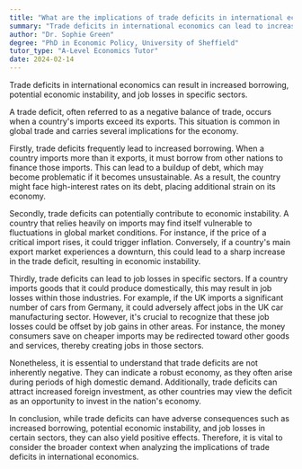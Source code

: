 ```yaml
---
title: "What are the implications of trade deficits in international economics?"
summary: "Trade deficits in international economics can lead to increased borrowing, potential economic instability, and job losses in certain sectors."
author: "Dr. Sophie Green"
degree: "PhD in Economic Policy, University of Sheffield"
tutor_type: "A-Level Economics Tutor"
date: 2024-02-14
---
```


Trade deficits in international economics can result in increased borrowing, potential economic instability, and job losses in specific sectors.

A trade deficit, often referred to as a negative balance of trade, occurs when a country's imports exceed its exports. This situation is common in global trade and carries several implications for the economy.

Firstly, trade deficits frequently lead to increased borrowing. When a country imports more than it exports, it must borrow from other nations to finance those imports. This can lead to a buildup of debt, which may become problematic if it becomes unsustainable. As a result, the country might face high-interest rates on its debt, placing additional strain on its economy.

Secondly, trade deficits can potentially contribute to economic instability. A country that relies heavily on imports may find itself vulnerable to fluctuations in global market conditions. For instance, if the price of a critical import rises, it could trigger inflation. Conversely, if a country's main export market experiences a downturn, this could lead to a sharp increase in the trade deficit, resulting in economic instability.

Thirdly, trade deficits can lead to job losses in specific sectors. If a country imports goods that it could produce domestically, this may result in job losses within those industries. For example, if the UK imports a significant number of cars from Germany, it could adversely affect jobs in the UK car manufacturing sector. However, it's crucial to recognize that these job losses could be offset by job gains in other areas. For instance, the money consumers save on cheaper imports may be redirected toward other goods and services, thereby creating jobs in those sectors.

Nonetheless, it is essential to understand that trade deficits are not inherently negative. They can indicate a robust economy, as they often arise during periods of high domestic demand. Additionally, trade deficits can attract increased foreign investment, as other countries may view the deficit as an opportunity to invest in the nation's economy.

In conclusion, while trade deficits can have adverse consequences such as increased borrowing, potential economic instability, and job losses in certain sectors, they can also yield positive effects. Therefore, it is vital to consider the broader context when analyzing the implications of trade deficits in international economics.
    